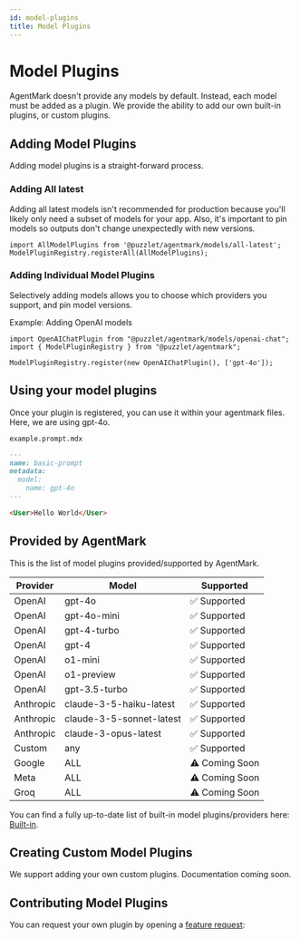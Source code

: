```yaml
---
id: model-plugins
title: Model Plugins
---
```


# Model Plugins

AgentMark doesn't provide any models by default. Instead, each model must be added as a plugin. We provide the ability to add our own
built-in plugins, or custom plugins.

## Adding Model Plugins

Adding model plugins is a straight-forward process.

### Adding All latest

Adding all latest models isn't recommended for production because you'll likely only need a subset of models for your app. Also, it's important to pin models
so outputs don't change unexpectedly with new versions.

```tsx
import AllModelPlugins from '@puzzlet/agentmark/models/all-latest';
ModelPluginRegistry.registerAll(AllModelPlugins);
```

### Adding Individual Model Plugins

Selectively adding models allows you to choose which providers you support, and pin model versions.

Example: Adding OpenAI models
```tsx
import OpenAIChatPlugin from "@puzzlet/agentmark/models/openai-chat";
import { ModelPluginRegistry } from "@puzzlet/agentmark";

ModelPluginRegistry.register(new OpenAIChatPlugin(), ['gpt-4o']);
```

## Using your model plugins

Once your plugin is registered, you can use it within your agentmark files. Here, we are using gpt-4o.

`example.prompt.mdx`
```md
---
name: basic-prompt
metadata:
  model:
    name: gpt-4o
---

<User>Hello World</User>
```

## Provided by AgentMark

This is the list of model plugins provided/supported by AgentMark.

| Provider   | Model                        | Supported      |
|------------|------------------------------|----------------|
| OpenAI     | gpt-4o                       | ✅ Supported   |
| OpenAI     | gpt-4o-mini                  | ✅ Supported   |
| OpenAI     | gpt-4-turbo                  | ✅ Supported   |
| OpenAI     | gpt-4                        | ✅ Supported   |
| OpenAI     | o1-mini                      | ✅ Supported   |
| OpenAI     | o1-preview                   | ✅ Supported   |
| OpenAI     | gpt-3.5-turbo                | ✅ Supported   |
| Anthropic  | claude-3-5-haiku-latest      | ✅ Supported   |
| Anthropic  | claude-3-5-sonnet-latest     | ✅ Supported   |
| Anthropic  | claude-3-opus-latest         | ✅ Supported   |
| Custom     | any                          | ✅ Supported   |
| Google     | ALL                          | ⚠️ Coming Soon |
| Meta       | ALL                          | ⚠️ Coming Soon |
| Groq       | ALL                          | ⚠️ Coming Soon |


You can find a fully up-to-date list of built-in model plugins/providers here: [Built-in](https://github.com/puzzlet-ai/agentmark/blob/main/src/model-plugins/all-latest.ts).

## Creating Custom Model Plugins

We support adding your own custom plugins. Documentation coming soon.

## Contributing Model Plugins

You can request your own plugin by opening a [feature request](https://github.com/puzzlet-ai/agentmark/issues/new?assignees=&labels=enhancement&projects=&template=feature_request.md&title=%5BFEATURE%5D): 